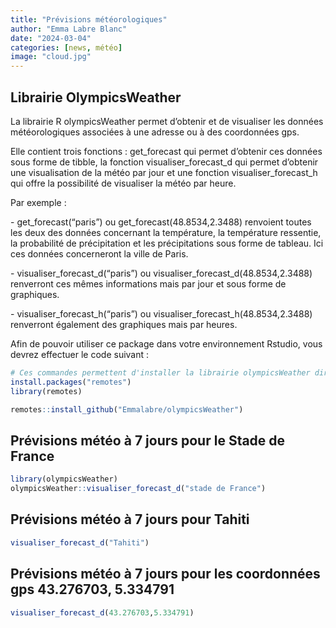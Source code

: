 ```yaml
---
title: "Prévisions météorologiques"
author: "Emma Labre Blanc"
date: "2024-03-04"
categories: [news, météo]
image: "cloud.jpg"
---
```


## Librairie OlympicsWeather

La librairie R olympicsWeather permet d'obtenir et de visualiser les données météorologiques associées à une adresse ou à des coordonnées gps.

Elle contient trois fonctions : get_forecast qui permet d'obtenir ces données sous forme de tibble, la fonction visualiser_forecast_d qui permet d'obtenir une visualisation de la météo par jour et une fonction visualiser_forecast_h qui offre la possibilité de visualiser la météo par heure.

Par exemple :

\- get_forecast("paris") ou get_forecast(48.8534,2.3488) renvoient toutes les deux des données concernant la température, la température ressentie, la probabilité de précipitation et les précipitations sous forme de tableau. Ici ces données concerneront la ville de Paris.

\- visualiser_forecast_d("paris") ou visualiser_forecast_d(48.8534,2.3488) renverront ces mêmes informations mais par jour et sous forme de graphiques.

\- visualiser_forecast_h("paris") ou visualiser_forecast_h(48.8534,2.3488) renverront également des graphiques mais par heures.

Afin de pouvoir utiliser ce package dans votre environnement Rstudio, vous devrez effectuer le code suivant :

```r
# Ces commandes permettent d'installer la librairie olympicsWeather directement depuis le dépôt GitHub contenant le package.
install.packages("remotes")
library(remotes)

remotes::install_github("Emmalabre/olympicsWeather")
```

## Prévisions météo à 7 jours pour le Stade de France

```r
library(olympicsWeather)
olympicsWeather::visualiser_forecast_d("stade de France")
```

## Prévisions météo à 7 jours pour Tahiti

```r
visualiser_forecast_d("Tahiti")
```

## Prévisions météo à 7 jours pour les coordonnées gps 43.276703, 5.334791

```r
visualiser_forecast_d(43.276703,5.334791)
```
